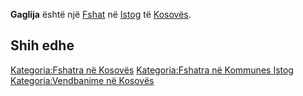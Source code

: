 {{Fshat në Kosovës
 | Emri                = Gaglija
| srp_N_name = Gaglija
| srp_N_FULL_NAME_RO = Gaglija
| srp_N_FULL_NAME_ND_RO = Gaglija
| srp_N_SORT_NAME_RG = GAGLIJA
| srp_N_FULL_NAME_RG = Gaglija
| srp_N_FULL_NAME_ND_RG = Gaglija

 | Emri (Rasa dhanore) = 
 | Figura              = 
 | Shteti              = Kosovo
 | Komuna              = Istog
 | Kodi postar         = 
 | Sipërfaqja          = 

 | Popullsia           = 

 | Regj. i popullsisë  = 
 | Dend. e popullsisë  = 
 | Faqja zyrtare       = 
 <!--- Koordinatat ----> 
 | Gjerësia            = 42.310833
 | Gjatësia            = 21.496389
 | Lartësia            = 
}}
'''Gaglija''' është një [[Fshat]] në [[Istog]] të [[Kosovës]].

<!-- == Gjeografia == -->
<!-- == Historia == -->
<!-- == Demografia == -->
== Shih edhe ==
{{Komuna Istog}}
{{Kosovo-Administrata-Cung}}

[[Kategoria:Fshatra në Kosovës]]
[[Kategoria:Fshatra në Kommunes Istog]]
[[Kategoria:Vendbanime në Kosovës]]